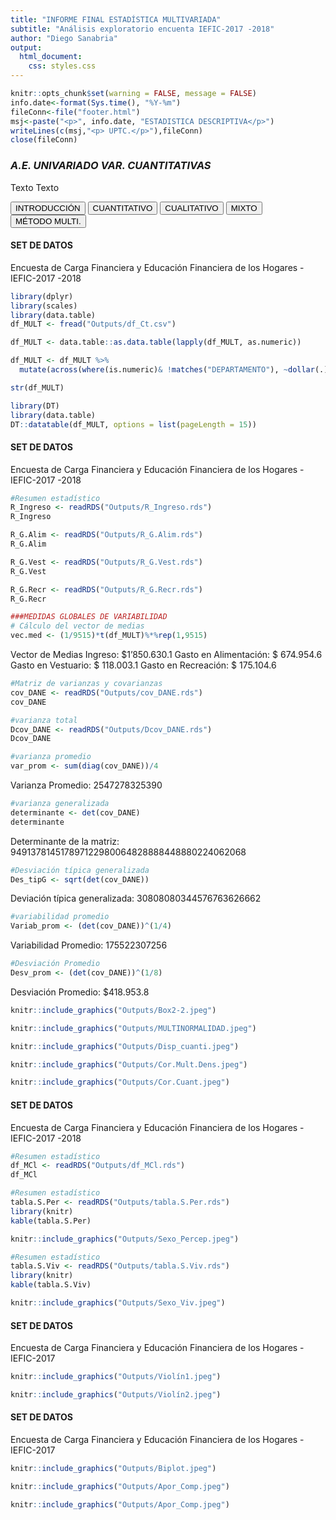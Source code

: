 ```yaml
---
title: "INFORME FINAL ESTADÍSTICA MULTIVARIADA"
subtitle: "Análisis exploratorio encuenta IEFIC-2017 -2018"
author: "Diego Sanabria"
output: 
  html_document: 
    css: styles.css
---
```



```r
knitr::opts_chunk$set(warning = FALSE, message = FALSE)
info.date<-format(Sys.time(), "%Y-%m")
fileConn<-file("footer.html")
msj<-paste("<p>", info.date, "ESTADISTICA DESCRIPTIVA</p>")
writeLines(c(msj,"<p> UPTC.</p>"),fileConn)
close(fileConn)
```

<script>
$(document).ready(function() {
  // Ocultar todas las secciones excepto la primera al cargar la página
  $(".tabcontent").hide();
  $("#introduccion").show();
  
  // Manejar el clic en los botones
  $(".tablink").click(function() {
    // Ocultar todas las secciones
    $(".tabcontent").hide();
    // Mostrar la sección correspondiente
    var tabId = $(this).attr("data-id");
    $("#" + tabId).show();
  });
});
</script>


### _A.E. UNIVARIADO VAR. CUANTITATIVAS_
Texto Texto


<div class="tab">
  <button class="tablink first-tab" data-id="introduccion">INTRODUCCIÓN</button>
  <button class="tablink" data-id="seccion1">CUANTITATIVO</button>
  <button class="tablink" data-id="seccion2">CUALITATIVO</button>
  <button class="tablink" data-id="seccion3">MIXTO</button>
  <button class="tablink" data-id="seccion4">MÉTODO MULTI.</button>
</div>



<div id="introduccion" class="tabcontent">
#### SET DE DATOS
Encuesta de Carga Financiera y Educación Financiera de los Hogares - IEFIC-2017 -2018

```r
library(dplyr)
library(scales)
library(data.table)
df_MULT <- fread("Outputs/df_Ct.csv")

df_MULT <- data.table::as.data.table(lapply(df_MULT, as.numeric))

df_MULT <- df_MULT %>%
  mutate(across(where(is.numeric)& !matches("DEPARTAMENTO"), ~dollar(.)))

str(df_MULT)
```

```r
library(DT)
library(data.table)
DT::datatable(df_MULT, options = list(pageLength = 15))
```

</div>


<div id="seccion1" class="tabcontent">
#### SET DE DATOS
Encuesta de Carga Financiera y Educación Financiera de los Hogares - IEFIC-2017 -2018

```r
#Resumen estadístico
R_Ingreso <- readRDS("Outputs/R_Ingreso.rds")
R_Ingreso
```

```r
R_G.Alim <- readRDS("Outputs/R_G.Alim.rds")
R_G.Alim
```

```r
R_G.Vest <- readRDS("Outputs/R_G.Vest.rds")
R_G.Vest
```

```r
R_G.Recr <- readRDS("Outputs/R_G.Recr.rds")
R_G.Recr
```

```r
###MEDIDAS GLOBALES DE VARIABILIDAD
# Cálculo del vector de medias 
vec.med <- (1/9515)*t(df_MULT)%*%rep(1,9515)
```
Vector de Medias 
  Ingreso:                $1'850.630.1
  Gasto en Alimentación:  $  674.954.6
  Gasto en Vestuario:     $  118.003.1
  Gasto en Recreación:    $  175.104.6
```r
#Matriz de varianzas y covarianzas
cov_DANE <- readRDS("Outputs/cov_DANE.rds")
cov_DANE
```

```r
#varianza total
Dcov_DANE <- readRDS("Outputs/Dcov_DANE.rds")
Dcov_DANE
```

```r
#varianza promedio
var_prom <- sum(diag(cov_DANE))/4
```
Varianza Promedio: 2547278325390
```r
#varianza generalizada
determinante <- det(cov_DANE)
determinante
```
Determinante de la matriz: 949137814517897122980064828888448880224062068

```r
#Desviación típica generalizada
Des_tipG <- sqrt(det(cov_DANE))
```
Deviación típica generalizada: 30808080344576763626662
```r
#variabilidad promedio
Variab_prom <- (det(cov_DANE))^(1/4)
```
Variabilidad Promedio: 175522307256
```r
#Desviación Promedio 
Desv_prom <- (det(cov_DANE))^(1/8)
```
Desviación Promedio: $418.953.8


```r
knitr::include_graphics("Outputs/Box2-2.jpeg")
```

```r
knitr::include_graphics("Outputs/MULTINORMALIDAD.jpeg")
```

```r
knitr::include_graphics("Outputs/Disp_cuanti.jpeg")
```


```r
knitr::include_graphics("Outputs/Cor.Mult.Dens.jpeg")
```

```r
knitr::include_graphics("Outputs/Cor.Cuant.jpeg")
```
</div>


<div id="seccion2" class="tabcontent">
#### SET DE DATOS
Encuesta de Carga Financiera y Educación Financiera de los Hogares - IEFIC-2017 -2018

```r
#Resumen estadístico
df_MCl <- readRDS("Outputs/df_MCl.rds")
df_MCl
```

```r
#Resumen estadístico
tabla.S.Per <- readRDS("Outputs/tabla.S.Per.rds")
library(knitr)
kable(tabla.S.Per)
```

```r
knitr::include_graphics("Outputs/Sexo_Percep.jpeg")
```

```r
#Resumen estadístico
tabla.S.Viv <- readRDS("Outputs/tabla.S.Viv.rds")
library(knitr)
kable(tabla.S.Viv)
```

```r
knitr::include_graphics("Outputs/Sexo_Viv.jpeg")
```
</div>



<div id="seccion3" class="tabcontent">
#### SET DE DATOS
Encuesta de Carga Financiera y Educación Financiera de los Hogares - IEFIC-2017

```r
knitr::include_graphics("Outputs/Violín1.jpeg")
```

```r
knitr::include_graphics("Outputs/Violín2.jpeg")
```

</div>


<div id="seccion4" class="tabcontent">
#### SET DE DATOS
Encuesta de Carga Financiera y Educación Financiera de los Hogares - IEFIC-2017

```r
knitr::include_graphics("Outputs/Biplot.jpeg")
```

```r
knitr::include_graphics("Outputs/Apor_Comp.jpeg")
```

```r
knitr::include_graphics("Outputs/Apor_Comp.jpeg")
```
</div>